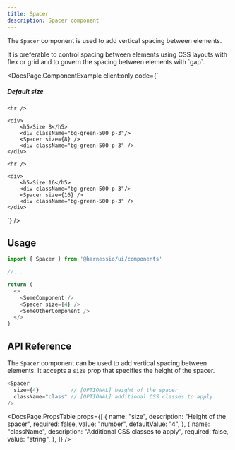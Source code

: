 ```yaml
---
title: Spacer
description: Spacer component
---
```



The `Spacer` component is used to add vertical spacing between elements.

<Aside>
  It is preferable to control spacing between elements using CSS layouts with
  flex or grid and to govern the spacing between elements with `gap`.
</Aside>

<DocsPage.ComponentExample
  client:only
  code={`<div className="flex flex-col gap-8">
    <div>
        <h5>Default size</h5>
        <div className="bg-green-500 p-3"/>
        <Spacer />
        <div className="bg-green-500 p-3" />
    </div>

    <hr />

    <div>
        <h5>Size 8</h5>
        <div className="bg-green-500 p-3"/>
        <Spacer size={8} />
        <div className="bg-green-500 p-3" />
    </div>

    <hr />

    <div>
        <h5>Size 16</h5>
        <div className="bg-green-500 p-3"/>
        <Spacer size={16} />
        <div className="bg-green-500 p-3" />
    </div>

</div>`}
/>

## Usage

```typescript jsx
import { Spacer } from '@harnessio/ui/components'

//...

return (
  <>
    <SomeComponent />
    <Spacer size={4} />
    <SomeOtherComponent />
  </>
)
```

## API Reference

The `Spacer` component can be used to add vertical spacing between elements. It accepts a `size` prop that specifies the
height of the spacer.

```typescript jsx
<Spacer
  size={4}          // [OPTIONAL] height of the spacer
  className="class" // [OPTIONAL] additional CSS classes to apply
/>
```

<DocsPage.PropsTable
  props={[
    {
      name: "size",
      description: "Height of the spacer",
      required: false,
      value: "number",
      defaultValue: "4",
    },
    {
      name: "className",
      description: "Additional CSS classes to apply",
      required: false,
      value: "string",
    },
  ]}
/>
